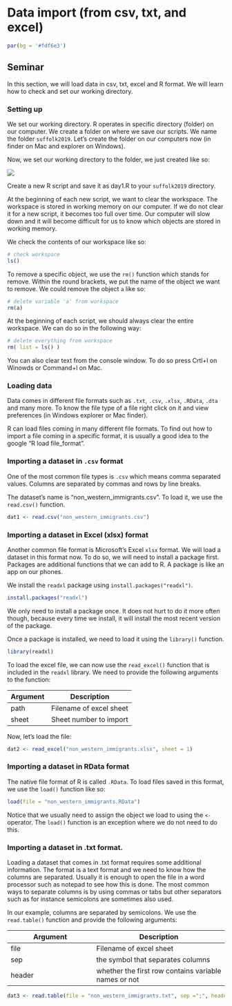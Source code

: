 # Data import (from csv, txt, and excel)

```r
par(bg = '#fdf6e3')
```

## Seminar

In this section, we will load data in csv, txt, excel and R format. We will learn how to check and set our working directory.

### Setting up

We set our working directory. R operates in specific directory (folder) on our computer. We create a folder on where we save our scripts. We name the folder `suffolk2019`. Let's create the folder on our computers now (in finder on Mac and explorer on Windows).

Now, we set our working directory to the folder, we just created like so:

![](./img/setwdir.png)

Create a new R script and save it as day1.R to your `suffolk2019` directory. 

At the beginning of each new script, we want to clear the workspace. The workspace is stored in working memory on our computer. If we do not clear it for a new script, it becomes too full over time. Our computer will slow down and it will become difficult for us to know which objects are stored in working memory.

We check the contents of our workspace like so:

```r
# check workspace
ls()
```

To remove a specific object, we use the `rm()` function which stands for remove. Within the round brackets, we put the name of the object we want to remove. We could remove the object `a` like so:

```r
# delete variable 'a' from workspace
rm(a)
```

At the beginning of each script, we should always clear the entire workspace. We can do so in the following way:

```r
# delete everything from workspace
rm( list = ls() )
```

You can also clear text from the console window. To do so press Crtl+l on Winowds or Command+l on Mac.


### Loading data

Data comes in different file formats such as `.txt`, `.csv`, `.xlsx`, `.RData`, `.dta` and many more. To know the file type of a file right click on it and view preferences (in Windows explorer or Mac finder).

R can load files coming in many different file formats. To find out how to import a file coming in a specific format, it is usually a good idea to the google "R load file_format".

### Importing a dataset in `.csv` format

One of the most common file types is `.csv` which means comma separated values. Columns are separated by commas and rows by line breaks. 

The dataset's name is "non_western_immigrants.csv". To load it, we use the `read.csv()` function.

```r
dat1 <- read.csv("non_western_immigrants.csv")
```

### Importing a dataset in Excel (xlsx) format

Another common file format is Microsoft's Excel `xlsx` format. We will load a dataset in this format now. To do so, we will need to install a package first. Packages are additional functions that we can add to R. A package is like an app on our phones. 

We install the `readxl` package using `install.packages("readxl")`. 

```r
install.packages("readxl")
```

We only need to install a package once. It does not hurt to do it more often though, because every time we install, it will install the most recent version of the package.

Once a package is installed, we need to load it using the `library()` function. 

```r
library(readxl)
```

To load the excel file, we can now use the `read_excel()` function that is included in the `readxl` library. We need to provide the following arguments to the function:

|Argument         |Description               |
|-----------------|--------------------------|
|path             |Filename of excel sheet   |
|sheet            |Sheet number to import    |

Now, let's load the file:

```r
dat2 <- read_excel("non_western_immigrants.xlsx", sheet = 1)
```

### Importing a dataset in RData format

The native file format of R is called `.RData`. To load files saved in this format, we use the `load()` function like so:

```r
load(file = "non_western_immigrants.RData")
```

Notice that we usually need to assign the object we load to using the `<-` operator. The `load()` function is an exception where we do not need to do this.


### Importing a dataset in .txt format.

Loading a dataset that comes in .txt format requires some additional information. The format is a text format and we need to know how the columns are separated. Usually it is enough to open the file in a word processor such as notepad to see how this is done. The most common ways to separate columns is by using commas or tabs but other separators such as for instance semicolons are sometimes also used.

In our example, columns are separated by semicolons. We use the `read.table()` function and provide the following arguments:

|Argument         |Description               |
|-----------------|--------------------------|
|file             |Filename of excel sheet   |
|sep              |the symbol that separates columns    |
|header           |whether the first row contains variable names or not    |


```r
dat3 <- read.table(file = "non_western_immigrants.txt", sep =";", header = TRUE)
```

